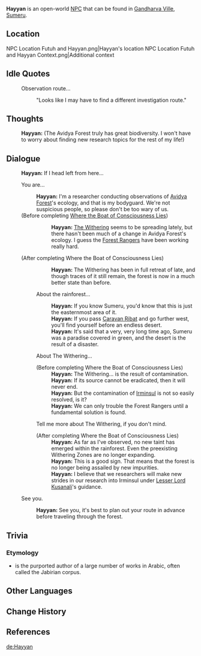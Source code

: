 {{Character Infobox
|type             = Open-World NPC
|image            = NPC Hayyan.png
|region           = Sumeru
|location         = Sumeru
|affiliation      = Amurta
|title            = Researcher

|ancestry         = <!-- Clan/family -->
|father           = 
|mother           = 
|spouse           = 
|sibling          = 
|child            = 
|relative         = 

|voiceEN          = [[imdb:nm0568772|Mike McFarland]]<ref>Twitter: [https://twitter.com/MikeMcFarlandVA/status/1576013507551633408 EN VA Self Announcement]</ref>
|voiceCN          = 
|voiceJP          = 
|dialoguereward   = 
}}
'''Hayyan''' is an open-world [[NPC]] that can be found in [[Gandharva Ville]], [[Sumeru]].

==Location==
<gallery>
NPC Location Futuh and Hayyan.png|Hayyan's location
NPC Location Futuh and Hayyan Context.png|Additional context
</gallery>
<!--
==Profile==
''(To be added.)''

===Appearance===
''(To be added.)''

==Quests and Events==
{{Quests and Events}}
-->
==Idle Quotes==
{{Dialogue Start}}
: {{DIcon|Idle}} Observation route...
:: {{A|VO Hayyan 01.ogg}} "Looks like I may have to find a different investigation route."
{{Dialogue End}}

==Thoughts==
{{All Schemes to Know Explanation|name=Hayyan}}
{{Dialogue Start}}
:{{A|VO Hayyan All Schemes to Know 01.ogg}} '''Hayyan:''' (The Avidya Forest truly has great biodiversity. I won't have to worry about finding new research topics for the rest of my life!)
{{Dialogue End}}

==Dialogue==
{{Dialogue Start}}
:'''Hayyan:''' If I head left from here...
:{{DIcon}} You are...
::'''Hayyan:''' I'm a researcher conducting observations of [[Avidya Forest]]'s ecology, and that is my bodyguard. We're not suspicious people, so please don't be too wary of us.
:;(Before completing [[Where the Boat of Consciousness Lies]])
:::'''Hayyan:''' [[The Withering]] seems to be spreading lately, but there hasn't been much of a change in Avidya Forest's ecology. I guess the [[Forest Rangers]] have been working really hard.
:;(After completing Where the Boat of Consciousness Lies)
:::'''Hayyan:''' The Withering has been in full retreat of late, and though traces of it still remain, the forest is now in a much better state than before.
::{{DIcon}} About the rainforest...
:::'''Hayyan:''' If you know Sumeru, you'd know that this is just the easternmost area of it.
:::'''Hayyan:''' If you pass [[Caravan Ribat]] and go further west, you'll find yourself before an endless desert.
:::'''Hayyan:''' It's said that a very, very long time ago, Sumeru was a paradise covered in green, and the desert is the result of a disaster.
::{{DIcon}} About The Withering...
::;(Before completing Where the Boat of Consciousness Lies)
:::'''Hayyan:''' The Withering... is the result of contamination.
:::'''Hayyan:''' If its source cannot be eradicated, then it will never end.
:::'''Hayyan:''' But the contamination of [[Irminsul]] is not so easily resolved, is it?
:::'''Hayyan:''' We can only trouble the Forest Rangers until a fundamental solution is found.
::{{DIcon}} Tell me more about The Withering, if you don't mind.
::;(After completing Where the Boat of Consciousness Lies)
:::'''Hayyan:''' As far as I've observed, no new taint has emerged within the rainforest. Even the preexisting Withering Zones are no longer expanding.
:::'''Hayyan:''' This is a good sign. That means that the forest is no longer being assailed by new impurities.
:::'''Hayyan:''' I believe that we researchers will make new strides in our research into Irminsul under [[Lesser Lord Kusanali]]'s guidance.
:{{DIcon}} See you.
::'''Hayyan:''' See you, it's best to plan out your route in advance before traveling through the forest.
{{Dialogue End}}
<!--
==Event Dialogue==
===Event Name===
{{Dialogue Start}}
:'''{{subst:PAGENAME}}:'''
{{Dialogue End}}
-->
==Trivia==
===Etymology===
* {{w|Jabir ibn Hayyan}} is the purported author of a large number of works in Arabic, often called the Jabirian corpus.

==Other Languages==
{{Other Languages
|default_hidden = 1
|en      = Hayyan
|zhs     = 哈扬
|zhs_rm  = Hāyáng
|zht     = 哈揚
|zht_rm  = Hāyáng
|ja      = ハイヤン
|ja_rm   = Haiyan
|ko      = 하이얀
|es      = Hayyan
|fr      = Hayyan
|ru      = Хайян
|th      = Hayyan
|vi      = Hayyan
|de      = Hayyan
|id      = Hayyan
|pt      = Hayyan
|tr      = Hayyan
|it      = Hayyan
}}

==Change History==
{{Change History|3.0}}

==References==
{{Reflist}}

[[de:Hayyan]]